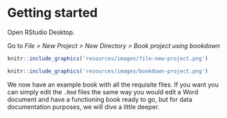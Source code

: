 # Getting started

Open RStudio Desktop.

Go to *File \> New Project \> New Directory \> Book project using bookdown*

```r
knitr::include_graphics('resources/images/file-new-project.png')
```

```r
knitr::include_graphics('resources/images/bookdown-project.png')
```

We now have an example book with all the requisite files. If you want you can simply edit the `.Rmd` files the same way you would edit a Word document and have a functioning book ready to go, but for data documentation purposes, we will dive a little deeper.
